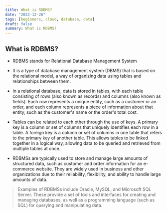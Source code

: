 ```yaml
---
title: What is RDBMS?
date: "2022-12-26"
tags: [beginners, cloud, database, data]
draft: false
summary: What is RDBMS?
---
```


## What is RDBMS?

- RDBMS stands for Relational Database Management System

- It is a type of database management system (DBMS) that is based on the relational model, a way of organizing data using tables and relationships between them.

- In a relational database, data is stored in tables, with each table consisting of rows (also known as records) and columns (also known as fields). Each row represents a unique entity, such as a customer or an order, and each column represents a piece of information about that entity, such as the customer's name or the order's total cost.

- Tables can be related to each other through the use of keys. A primary key is a column or set of columns that uniquely identifies each row in a table. A foreign key is a column or set of columns in one table that refers to the primary key of another table. This allows tables to be linked together in a logical way, allowing data to be queried and retrieved from multiple tables at once.

- RDBMSs are typically used to store and manage large amounts of structured data, such as customer and order information for an e-commerce website. They are widely used in business and other organizations due to their reliability, flexibility, and ability to handle large amounts of data.

>  Examples of RDBMSs include Oracle, MySQL, and Microsoft SQL Server. These provide a set of tools and interfaces for creating and managing databases, as well as a programming language (such as SQL) for querying and manipulating data.